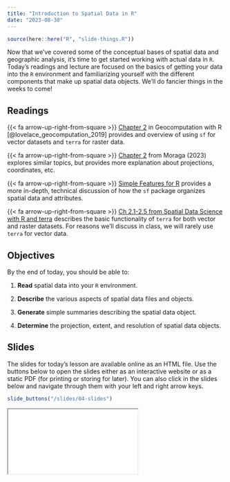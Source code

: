 ```yaml
---
title: "Introduction to Spatial Data in R"
date: "2023-08-30"
---
```

```r
source(here::here("R", "slide-things.R"))

```

Now that we've covered some of the conceptual bases of spatial data and geographic analysis, it's time to get started working with actual data in `R`. Today's readings and lecture are focused on the basics of getting your data into the `R` environment and familiarizing yourself with the different components that make up spatial data objects. We'll do fancier things in the weeks to come!

## Readings

{{< fa arrow-up-right-from-square >}} [Chapter 2](https://r.geocompx.org/spatial-class) in Geocomputation with R [@lovelace_geocomputation_2019] provides and overview of using `sf` for vector datasets and `terra` for raster data.

{{< fa arrow-up-right-from-square >}} [Chapter 2](https://www.paulamoraga.com/book-spatial/spatial-data-in-r.html) from Moraga (2023) explores similar topics, but provides more explanation about projections, coordinates, etc.

{{< fa arrow-up-right-from-square >}} [Simple Features for R](https://r-spatial.github.io/sf/articles/sf1.html) provides a more in-depth, technical discussion of how the `sf` package organizes spatial data and attributes.

{{< fa arrow-up-right-from-square >}} [Ch 2.1-2.5 from Spatial Data Science with R and terra](https://rspatial.org/spatial/index.html) describes the basic functionality of `terra` for both vector and raster datasets. For reasons we'll discuss in class, we will rarely use `terra` for vector data.

## Objectives

By the end of today, you should be able to:

1. **Read** spatial data into your `R` environment.

2. **Describe** the various aspects of spatial data files and objects.

3. **Generate** simple summaries describing the spatial data object.

4. **Determine** the projection, extent, and resolution of spatial data objects.


## Slides
The slides for today's lesson are available online as an HTML file. Use the buttons below to open the slides either as an interactive website or as a static PDF (for printing or storing for later). You can also click in the slides below and navigate through them with your left and right arrow keys.

```r
slide_buttons("/slides/04-slides")
```
<div>

```{=html}
<iframe class="slide-deck" src="/slides/04-slides.html"></iframe>
```

</div>